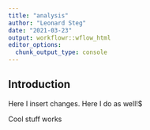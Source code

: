 ```yaml
---
title: "analysis"
author: "Leonard Steg"
date: "2021-03-23"
output: workflowr::wflow_html
editor_options:
  chunk_output_type: console
---
```


## Introduction

Here I insert changes.
Here I do as well!$



 Cool stuff works
 
 
 
```r

```

